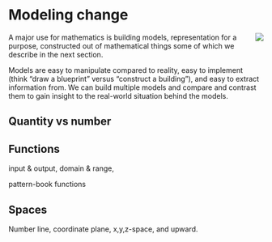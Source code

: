 # Modeling change

<div style="float:right;">[![](www/icons/edit.png)](https://github.com/ProjectMOSAIC/MOSAIC-Calculus/blob/main/Preliminaries/01-modeling-change.Rmd)</div>

A major use for mathematics is building models, representation for a purpose, constructed out of mathematical things some of which we describe in the next section.

Models are easy to manipulate compared to reality, easy to implement (think "draw a blueprint" versus "construct a building"), and easy to extract information from. We can build multiple models and compare and contrast them to gain insight to the real-world situation behind the models.

## Quantity vs number 

## Functions

input & output, domain & range,

pattern-book functions

## Spaces

Number line, coordinate plane, x,y,z-space, and upward.
